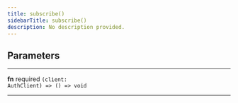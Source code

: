 ```yaml
---
title: subscribe()
sidebarTitle: subscribe()
description: No description provided.
---
```


## Parameters

---

**<span className="parameter-name">fn</span>** <span className="optional-status">required</span> <code>(client: AuthClient) =&gt; () =&gt; void</code>

---
